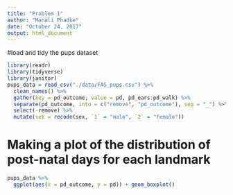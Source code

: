 ```yaml
---
title: "Problem 1"
author: "Manali Phadke"
date: "October 24, 2017"
output: html_document
---
```


#load and tidy the pups dataset
```r
library(readr)
library(tidyverse)
library(janitor)
pups_data = read_csv("./data/FAS_pups.csv") %>%
  clean_names() %>%
  gather(key = pd_outcome, value = pd, pd_ears:pd_walk) %>%
  separate(pd_outcome, into = c("remove", "pd_outcome"), sep = "_") %>%
  select(-remove) %>%
  mutate(sex = recode(sex, `1` = "male", `2` = "female")) 

```

# Making a plot of the distribution of post-natal days for each landmark
```r
pups_data %>%
  ggplot(aes(x = pd_outcome, y = pd)) + geom_boxplot()
```

